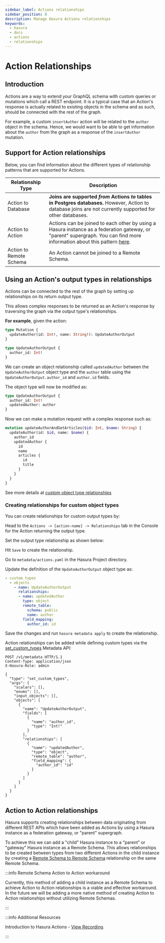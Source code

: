 ```yaml
---
sidebar_label: Actions relationships
sidebar_position: 8
description: Manage Hasura Actions relationships
keywords:
  - hasura
  - docs
  - actions
  - relationships
---
```



# Action Relationships

## Introduction

Actions are a way to extend your GraphQL schema with custom queries or mutations which call a REST endpoint. It is a
typical case that an Action's response is actually related to existing objects in the schema and as such, should be
connected with the rest of the graph.

For example, a custom `insertAuthor` action will be related to the `author` object in the schema. Hence, we would want
to be able to get information about the `author` from the graph as a response of the `insertAuthor` mutation.

## Support for Action relationships

Below, you can find information about the different types of relationship patterns that are supported for Actions.

| Relationship Type       | Description                                                                                                                                                                                                                                |
| ----------------------- | ------------------------------------------------------------------------------------------------------------------------------------------------------------------------------------------------------------------------------------------ |
| Action to Database      | **Joins are supported _from_ Actions _to_ tables in Postgres databases.** However, Action to database joins are not currently supported for other databases.                                                                               |
| Action to Action        | Actions can be joined to each other by using a Hasura instance as a federation gateway, or "parent" supergraph. You can find more information about this pattern [here](/actions/action-relationships.mdx#action-to-action-relationships). |
| Action to Remote Schema | An Action cannot be joined to a Remote Schema.                                                                                                                                                                                             |

## Using an Action's output types in relationships

Actions can be connected to the rest of the graph by setting up relationships on its return output type.

This allows complex responses to be returned as an Action's response by traversing the graph via the output type's
relationships.

**For example**, given the action:

```graphql
type Mutation {
  updateAuthor(id: Int!, name: String!): UpdateAuthorOutput
}

type UpdateAuthorOutput {
  author_id: Int!
}
```

We can create an object relationship called `updatedAuthor` between the `UpdateAuthorOutput` object type and the
`author` table using the `UpdateAuthorOutput.author_id` and `author.id` fields.

The object type will now be modified as:

```graphql {3}
type UpdateAuthorOutput {
  author_id: Int!
  updatedAuthor: author
}
```

Now we can make a mutation request with a complex response such as:

```graphql
mutation updateAuthorAndGetArticles($id: Int, $name: String) {
  updateAuthor(id: $id, name: $name) {
    author_id
    updatedAuthor {
      id
      name
      articles {
        id
        title
      }
    }
  }
}
```

See more details at [custom object type relationships](/actions/types.mdx)

### Creating relationships for custom object types

You can create relationships for custom output types by:

<Tabs groupId="user-preference" className="api-tabs">
<TabItem value="console" label="Console">

Head to the `Actions -> [action-name] -> Relationships` tab in the Console for the Action returning the output type.

Set the output type relationship as shown below:

<Thumbnail src="/img/actions/actions-relationship.png" alt="Console action relationship" />

Hit `Save` to create the relationship.

</TabItem>
<TabItem value="cli" label="CLI">

Go to `metadata/actions.yaml` in the Hasura Project directory.

Update the definition of the `UpdateAuthorOutput` object type as:

```yaml {4-11}
- custom_types
  - objects
    - name: UpdateAuthorOutput
      relationships:
      - name: updatedAuthor
        type: object
        remote_table:
          schema: public
          name: author
        field_mapping:
          author_id: id
```

Save the changes and run `hasura metadata apply` to create the relationship.

</TabItem>
<TabItem value="api" label="API">

Action relationships can be added while defining custom types via the
[set_custom_types](/api-reference/metadata-api/custom-types.mdx#metadata-set-custom-types) Metadata API:

```http {20-29}
POST /v1/metadata HTTP/1.1
Content-Type: application/json
X-Hasura-Role: admin

{
  "type": "set_custom_types",
  "args": {
    "scalars": [],
    "enums": [],
    "input_objects": [],
    "objects": [
      {
        "name": "UpdateAuthorOutput",
        "fields": [
          {
            "name": "author_id",
            "type": "Int!"
          }
        ],
        "relationships": [
          {
            "name": "updatedAuthor",
            "type": "object",
            "remote_table": "author",
            "field_mapping": {
              "author_id": "id"
            }
          }
        ]
      }
    ]
  }
}
```

  </TabItem>
</Tabs>

## Action to Action relationships

Hasura supports creating relationships between data originating from different REST APIs which have been added as
Actions by using a Hasura instance as a federation gateway, or "parent" supergraph.

<Thumbnail
  src="/img/actions/data-federation_action-to-action-joins.png"
  alt="Join Actions to Actions using self-referential Remote Schemas"
/>

To achieve this we can add a "child" Hasura instance to a "parent" or "gateway" Hasura instance as a Remote Schema. This
allows relationships to be created between types from two different Actions in the child instance by creating a
[Remote Schema to Remote Schema](/remote-schemas/remote-relationships/remote-schema-relationships.mdx) relationship on
the same Remote Schema.

:::info Remote Schema Action to Action workaround

Currently, this method of adding a child instance as a Remote Schema to achieve Action to Action relationships is a
viable and effective workaround. In the future we will be adding a more native method of creating Action to Action
relationships without utilizing Remote Schemas.

:::

:::info Additional Resources

Introduction to Hasura Actions -
[View Recording](https://hasura.io/events/webinar/hasura-actions/?pg=docs&plcmt=body&cta=view-recording&tech=).

:::

